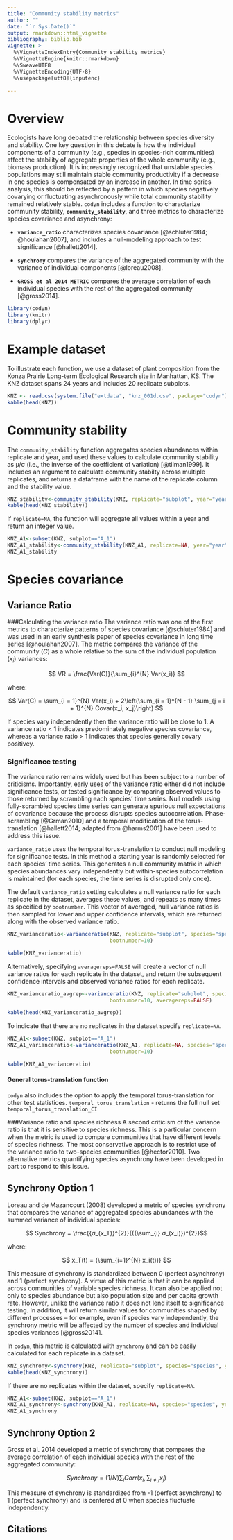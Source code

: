 ```yaml
---
title: "Community stability metrics"
author: ""
date: "`r Sys.Date()`"
output: rmarkdown::html_vignette
bibliography: biblio.bib
vignette: >
  %\VignetteIndexEntry{Community stability metrics}
  %\VignetteEngine{knitr::rmarkdown}
  %\SweaveUTF8
  %\VignetteEncoding{UTF-8}
  %\usepackage[utf8]{inputenc}

---
```


# Overview
Ecologists have long debated the relationship between species diversity and stability. One key question in this debate is how the individual components of a community (e.g., species in species-rich communities) affect the stability of aggregate properties of the whole community (e.g., biomass production). It is increasingly recognized that unstable species populations may still maintain stable community productivity if a decrease in one species is compensated by an increase in another. In time series analysis, this should be reflected by a pattern in which species negatively covarying or fluctuating asynchronously while total community stability remained relatively stable. `codyn` includes a function to characterize community stability, **`community_stability`**, and three metrics to characterize species covariance and asynchrony:

- **`variance_ratio`** characterizes species covariance [@schluter1984; @houlahan2007], and includes a null-modeling approach to test significance [@hallett2014].

- **`synchrony`** compares the variance of the aggregated community with the variance of individual components [@loreau2008].

- **`GROSS et al 2014 METRIC`** compares the average correlation of each individual species with the rest of the aggregated community [@gross2014].


```r
library(codyn)
library(knitr)
library(dplyr)
```

# Example dataset
To illustrate each function, we use a dataset of plant composition from the Konza Prairie Long-term Ecological Research site in Manhattan, KS. The KNZ dataset spans 24 years and includes 20 replicate subplots.

```r
KNZ <- read.csv(system.file("extdata", "knz_001d.csv", package="codyn"), sep=",", header=TRUE)
kable(head(KNZ))
```


# Community stability
The `community_stability` function aggregates species abundances within replicate and year, and used these values to calculate community stability as µ/σ (i.e., the inverse of the coefficient of variation) [@tilman1999]. It includes an argument to calculate community stabilty across multiple replicates, and returns a dataframe with the name of the replicate column and the stability value.
```r
KNZ_stability<-community_stability(KNZ, replicate="subplot", year="year", abundance="abundance")
kable(head(KNZ_stability))
```

If `replicate=NA`, the function will aggregate all values within a year and return an integer value.
```r
KNZ_A1<-subset(KNZ, subplot=="A_1")
KNZ_A1_stability<-community_stability(KNZ_A1, replicate=NA, year="year", abundance="abundance")
KNZ_A1_stability
```

# Species covariance
## Variance Ratio

###Calculating the variance ratio
The variance ratio was one of the first metrics to characterize patterns of species covariance [@schluter1984] and was used in an early synthesis paper of species covariance in long time series [@houlahan2007]. The metric compares the variance of the community ($C$) as a whole relative to the sum of the individual population ($x_i$) variances:


$$ VR = \frac{Var(C)}{\sum_{i}^{N} Var(x_i)} $$

where:

$$ Var(C)  = \sum_{i = 1}^{N} Var(x_i) + 2\left(\sum_{i = 1}^{N - 1} \sum_{j = i + 1}^{N} Covar(x_i, x_j)\right) $$ 


If species vary independently then the variance ratio will be close to 1. A variance ratio  < 1 indicates predominately negative species covariance, whereas a variance ratio > 1 indicates that species generally covary positivey. 

### Significance testing
The variance ratio remains widely used but has been subject to a number of criticisms. Importantly, early uses of the variance ratio either did not include significance tests, or tested significance by comparing observed values to those returned by scrambling each species' time series. Null models using fully-scrambled species time series can generate spurious null expectations of covariance because the process disrupts species autocorrelation. Phase-scrambling [@Grman2010] and a temporal modification of the torus-translation [@hallett2014; adapted from @harms2001] have been used to address this issue. 

`variance_ratio` uses the temporal torus-translation to conduct null modeling for significance tests. In this method a starting year is randomly selected for each species’ time series. This generates a null community matrix in which species abundances vary independently but within-species autocorrelation is maintained (for each species, the time series is disrupted only once). 

The default `variance_ratio` setting calculates a null variance ratio for each replicate in the dataset, averages these values, and repeats as many times as specified by `bootnumber`. This vector of averaged, null variance ratios is then sampled for lower and upper confidence intervals, which are returned along with the observed variance ratio. 
```r
KNZ_varianceratio<-varianceratio(KNZ, replicate="subplot", species="species", year="year", abundance="abundance",  
                                 bootnumber=10)

kable(KNZ_varianceratio)
```


Alternatively, specifying `averagereps=FALSE` will create a vector of null variance ratios for each replicate in the dataset, and return the subsequent confidence intervals and observed variance ratios for each replicate.
```r
KNZ_varianceratio_avgrep<-varianceratio(KNZ, replicate="subplot", species="species", year="year", abundance="abundance",  
                                 bootnumber=10, averagereps=FALSE)

kable(head(KNZ_varianceratio_avgrep))
```


To indicate that there are no replicates in the dataset specify `replicate=NA`. 
```r
KNZ_A1<-subset(KNZ, subplot=="A_1")
KNZ_A1_varianceratio<-varianceratio(KNZ_A1, replicate=NA, species="species", year="year", abundance="abundance",  
                                 bootnumber=10)

kable(KNZ_A1_varianceratio)
```

#### General torus-translation function
`codyn` also includes the option to apply the temporal torus-translation for other test statistices. 
`temporal_torus_translation` - returns the full null set
`temporal_torus_translation_CI`

###Variance ratio and species richness
A second criticism of the variance ratio is that it is sensitive to species richness. This is a particular concern when the metric is used to compare communities that have different levels of species richness. The most conservative approach is to restrict use of the variance ratio to two-species communities [@hector2010]. Two alternative metrics quantifying species asynchrony have been developed in part to respond to this issue.

## Synchrony Option 1
Loreau and de Mazancourt (2008) developed a metric of species synchrony that compares the variance of aggregated species abundances with the summed variance of individual species:

$$ Synchrony = \frac{{σ_(x_T)}^{2}}{({\sum_{i} σ_(x_i)})^{2}}$$

where:

$$ x_T(t) = {\sum_{i=1}^{N} x_i(t))} $$

This measure of synchrony is standardized between 0 (perfect asynchrony) and 1 (perfect synchrony). A virtue of this metric is that it can be applied across communities of variable species richness. It can also be applied not only to species abundance but also population size and per capita growth rate. However, unlike the variance ratio it does not lend itself to significance testing. In addition, it will return similar values for communities shaped by different processes -- for example, even if species vary independently, the synchrony metric will be affected by the number of species and individual species variances [@gross2014].

In `codyn`, this metric is calculated with `synchrony` and can be easily calculated for each replicate in a dataset.
```r
KNZ_synchrony<-synchrony(KNZ, replicate="subplot", species="species", year="year", abundance="abundance")
kable(head(KNZ_synchrony))
```


If there are no replicates within the dataset, specify `replicate=NA`. 
```r
KNZ_A1<-subset(KNZ, subplot=="A_1")
KNZ_A1_synchrony<-synchrony(KNZ_A1, replicate=NA, species="species", year="year", abundance="abundance")
KNZ_A1_synchrony
```


## Synchrony Option 2
Gross et al. 2014 developed a metric of synchrony that compares the average correlation of each individual species with the rest of the aggregated community:

$$ Synchrony = (1/N){{\sum_{i}Corr(x_i, \sum_{i≠j}{x_j})}}$$

This measure of synchrony is standardized from -1 (perfect asynchrony) to 1 (perfect synchrony) and is centered at 0 when species fluctuate independently. 



## Citations


